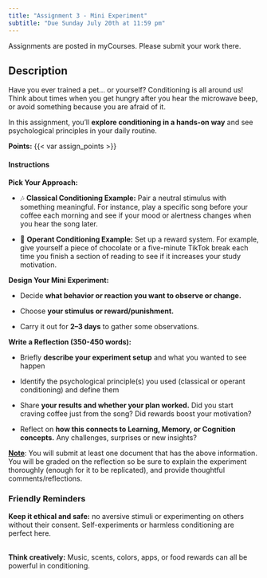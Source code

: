 ```yaml
---
title: "Assignment 3 - Mini Experiment"
subtitle: "Due Sunday July 20th at 11:59 pm"
---
```


::: callout-important
Assignments are posted in myCourses. Please submit your work there.
:::

## Description

Have you ever trained a pet… or yourself? Conditioning is all around us! Think about times when you get hungry after you hear the microwave beep, or avoid something because you are afraid of it.

In this assignment, you’ll **explore conditioning in a hands-on way** and see psychological principles in your daily routine.

**Points:** {{< var assign_points >}}

#### **Instructions**

**Pick Your Approach:**

-   🎶 **Classical Conditioning Example:** Pair a neutral stimulus with something meaningful. For instance, play a specific song before your coffee each morning and see if your mood or alertness changes when you hear the song later.

-   🍫 **Operant Conditioning Example:** Set up a reward system. For example, give yourself a piece of chocolate or a five-minute TikTok break each time you finish a section of reading to see if it increases your study motivation.

**Design Your Mini Experiment:**

-   Decide **what behavior or reaction you want to observe or change.**

-   Choose **your stimulus or reward/punishment.**

-   Carry it out for **2–3 days** to gather some observations.

**Write a Reflection (350-450 words):**

-   Briefly **describe your experiment setup** and what you wanted to see happen

-   Identify the psychological principle(s) you used (classical or operant conditioning) and define them

-   Share **your results and whether your plan worked.** Did you start craving coffee just from the song? Did rewards boost your motivation?

-   Reflect on **how this connects to Learning, Memory, or Cognition concepts.** Any challenges, surprises or new insights?

[**Note**]{.underline}: You will submit at least one document that has the above information. You will be graded on the reflection so be sure to explain the experiment thoroughly (enough for it to be replicated), and provide thoughtful comments/reflections.

### **Friendly Reminders**

**Keep it ethical and safe:** no aversive stimuli or experimenting on others without their consent. Self-experiments or harmless conditioning are perfect here.

\
**Think creatively:** Music, scents, colors, apps, or food rewards can all be powerful in conditioning.
